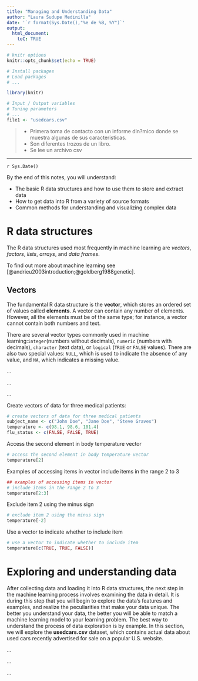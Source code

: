 ```yaml
---
title: "Managing and Understanding Data"
author: "Laura Sudupe Medinilla"
date: '`r format(Sys.Date(),"%e de %B, %Y")`'
output: 
  html_document:
    toC: TRUE
---
```


```r
# knitr options
knitr::opts_chunk$set(echo = TRUE)

```

```r
# Install packages
# Load packages
# ...

library(knitr)
```


```r
# Input / Output variables
# Tuning parameters
# ...
file1 <- "usedcars.csv"

```




> * Primera toma de contacto con un informe din?mico donde se muestra algunas de sus caracteristicas.
> * Son diferentes trozos de un libro.
> * Se lee un archivo csv


-----------------------------------------------------------

`r Sys.Date()`

By the end of this notes, you will understand:

* The basic R data structures and how to use them to store and extract data
* How to get data into R from a variety of source formats
* Common methods for understanding and visualizing complex data


# R data structures

The R data structures used most frequently in machine learning are *vectors*, *factors*, *lists*, *arrays*,
and *data frames*.


To find out more about machine learning see [@andrieu2003introduction;@goldberg1988genetic].

## Vectors 

The fundamental R data structure is the **vector**, which stores an ordered set of
values called **elements**. A vector can contain any number of elements. However, all
the elements must be of the same type; for instance, a vector cannot contain both
numbers and text.

There are several vector types commonly used in machine learning:`integer`(numbers without decimals), `numeric` (numbers with decimals), `character` (text data),
or `logical` (`TRUE` or `FALSE` values). There are also two special values: `NULL`, which is
used to indicate the absence of any value, and `NA`, which indicates a missing value.


...

...

...


Create vectors of data for three medical patients:
```r
# create vectors of data for three medical patients
subject_name <- c("John Doe", "Jane Doe", "Steve Graves")
temperature <- c(98.1, 98.6, 101.4)
flu_status <- c(FALSE, FALSE, TRUE)
```

Access the second element in body temperature vector
```r
# access the second element in body temperature vector
temperature[2]
```
Examples of accessing items in vector include items in the range 2 to 3
```r
## examples of accessing items in vector
# include items in the range 2 to 3
temperature[2:3]
```
Exclude item 2 using the minus sign
```r
# exclude item 2 using the minus sign
temperature[-2]
```
Use a vector to indicate whether to include item
```r
# use a vector to indicate whether to include item
temperature[c(TRUE, TRUE, FALSE)]
```

# Exploring and understanding data

After collecting data and loading it into R data structures, the next step in 
the machine learning process involves examining the data in detail. It is during
this step that you will begin to explore the data’s features and examples, and 
realize the peculiarities that make your data unique. The better you understand 
your data, the better you will be able to match a machine learning model to your 
learning problem. The best way to understand the process of data exploration is 
by example. In this section, we will explore the **usedcars.csv** dataset, which 
contains actual data about used cars recently advertised for sale on a popular 
U.S. website.

...

...

...





